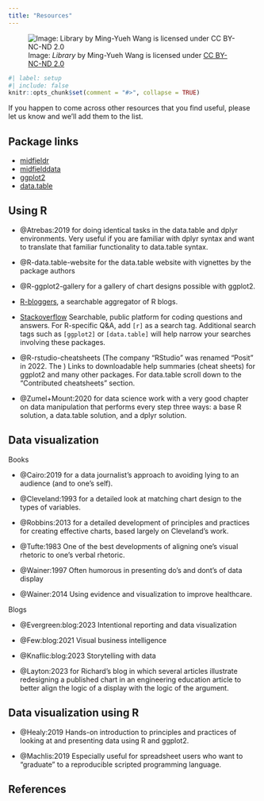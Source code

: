 ```yaml
---
title: "Resources"
---
```


![Image: *Library* by Ming-Yueh Wang is licensed under [CC BY-NC-ND 2.0](https://creativecommons.org/licenses/by-nc-nd/2.0/legalcode)](figures/resources.png)

```r
#| label: setup
#| include: false
knitr::opts_chunk$set(comment = "#>", collapse = TRUE)
```


If you happen to come across other resources that you find useful, please let us know and we'll add them to the list. 


## Package links

- [midfieldr](https://midfieldr.github.io/midfieldr/)
- [midfielddata](https://midfieldr.github.io/midfielddata/)
- [ggplot2](https://ggplot2.tidyverse.org/) 
- [data.table](https://rdatatable.gitlab.io/data.table/)



## Using R

- @Atrebas:2019 for doing identical tasks in the data.table and dplyr environments. Very useful if you are familiar with dplyr syntax and want to translate that familiar functionality to data.table syntax. 

- @R-data.table-website for the data.table website with vignettes by the package authors 

- @R-ggplot2-gallery for a gallery of chart designs possible with ggplot2.

- [R-bloggers](https://www.r-bloggers.com/), a searchable aggregator of R blogs.

- [Stackoverflow](https://stackoverflow.com/questions/tagged/r) Searchable, public platform for coding questions and answers. For R-specific Q&A, add `[r]` as a search tag. Additional search tags such as `[ggplot2]` or `[data.table]` will help narrow your searches involving these packages. 

- @R-rstudio-cheatsheets (The company "RStudio" was renamed "Posit" in 2022. The ) Links to downloadable help summaries (cheat sheets) for ggplot2 and many other packages. For data.table scroll down to the "Contributed cheatsheets" section. 

- @Zumel+Mount:2020 for data science work with a very good chapter on data manipulation that performs every step three ways: a base R solution,  a data.table solution, and a dplyr solution. 




## Data visualization 

Books 

- @Cairo:2019 for a data journalist's approach to avoiding lying to an audience (and to one's self).

- @Cleveland:1993 for a detailed look at matching chart design to the types of variables. 

- @Robbins:2013 for a detailed development of principles and practices for creating effective charts, based largely on Cleveland's work. 

- @Tufte:1983 One of the best developments of aligning one's visual rhetoric to one's verbal rhetoric.

- @Wainer:1997 Often humorous in presenting do's and dont's of data display

- @Wainer:2014 Using evidence and visualization to improve healthcare.

Blogs

- @Evergreen:blog:2023 Intentional reporting and data visualization

- @Few:blog:2021 Visual business intelligence 

- @Knaflic:blog:2023 Storytelling with data

- @Layton:2023 for Richard's blog in which several articles illustrate redesigning a published chart in an engineering education article to better align the logic of a display with the logic of the argument. 



## Data visualization using R

- @Healy:2019 Hands-on introduction to principles and practices of looking at and presenting data using R and ggplot2.

- @Machlis:2019 Especially useful for spreadsheet users who want to "graduate" to a reproducible scripted programming language. 

## References
